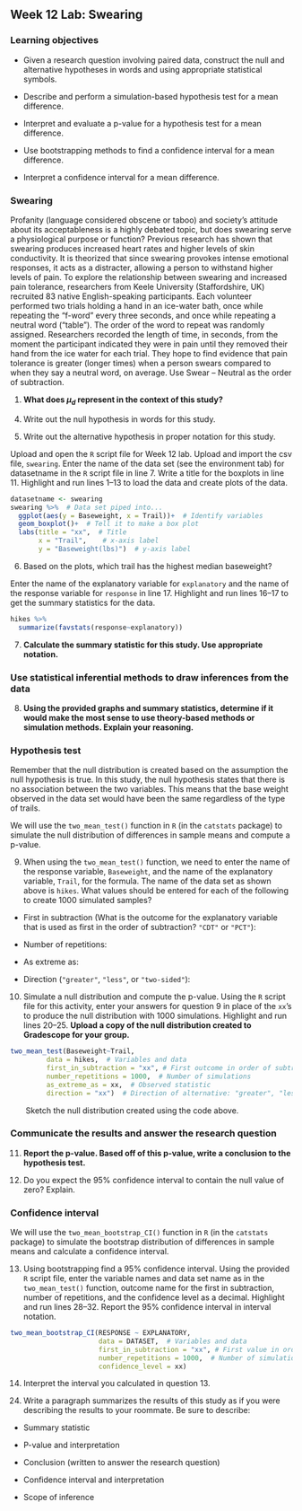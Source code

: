 ## Week 12 Lab:  Swearing

\setstretch{1}


### Learning objectives

* Given a research question involving paired data, construct the null and alternative hypotheses
  in words and using appropriate statistical symbols.

* Describe and perform a simulation-based hypothesis test for a mean difference.

* Interpret and evaluate a p-value for a hypothesis test for a mean difference.

* Use bootstrapping methods to find a confidence interval for a mean difference.

* Interpret a confidence interval for a mean difference.

### Swearing

Profanity (language considered obscene or taboo) and society's attitude about its acceptableness is a highly debated topic, but does swearing serve a physiological purpose or function? Previous research has shown that swearing produces increased heart rates and higher levels of skin conductivity. It is theorized that since swearing provokes intense emotional responses, it acts as a distracter, allowing a person to withstand higher levels of pain. To explore the relationship between swearing and increased pain tolerance, researchers from Keele University (Staffordshire, UK) recruited 83 native English-speaking participants. Each volunteer performed two trials holding a hand in an ice-water bath, once while repeating the “f-word” every three seconds, and once while repeating a neutral word (“table”). The order of the word to repeat was randomly assigned. Researchers recorded the length of time, in seconds, from the moment the participant indicated they were in pain until they removed their hand from the ice water for each trial. They hope to find evidence that pain tolerance is greater (longer times) when a person swears compared to when they say a neutral word, on average. Use Swear – Neutral as the order of subtraction.

1. **What does $\mu_d$ represent in the context of this study?**

\vspace{0.8in}

4.  Write out the null hypothesis in words for this study.  

\vspace{0.8in}

5. Write out the alternative hypothesis in proper notation for this study.

\vspace{0.5in}

Upload and open the `R` script file for Week 12 lab. Upload and import the csv file, `swearing`. Enter the name of the data set (see the environment tab) for datasetname in the `R` script file in line 7. Write a title for the boxplots in line 11. Highlight and run lines 1--13 to load the data and create plots of the data.

```r
datasetname <- swearing 
swearing %>%  # Data set piped into...
  ggplot(aes(y = Baseweight, x = Trail))+  # Identify variables
  geom_boxplot()+  # Tell it to make a box plot
  labs(title = "xx",  # Title
       x = "Trail",    # x-axis label
       y = "Baseweight(lbs)")  # y-axis label
```

6. Based on the plots, which trail has the highest median baseweight?
\vspace{0.2in}

Enter the name of the explanatory variable for `explanatory` and the name of the response variable for `response` in line 17.  Highlight and run lines 16--17 to get the summary statistics for the data.

```r
hikes %>%
  summarize(favstats(response~explanatory))
```
7. **Calculate the summary statistic for this study.  Use appropriate notation.**

\vspace{1in}

### Use statistical inferential methods to draw inferences from the data {-}

8.  **Using the provided graphs and summary statistics, determine if it would make the most sense to use theory-based methods or simulation methods.  Explain your reasoning.**

\vspace{0.8in}

### Hypothesis test {-}

Remember that the null distribution is created based on the assumption the null hypothesis is true.  In this study, the null hypothesis states that there is no association between the two variables.  This means that the base weight observed in the data set would have been the same regardless of the type of trails.

We will use the `two_mean_test()` function in `R` (in the `catstats` package) to simulate the null distribution of differences in sample means and compute a p-value. 

9.  When using the `two_mean_test()` function, we need to enter the name of the response variable, `Baseweight`, and the name of the explanatory variable, `Trail`, for the formula.  The name of the data set as shown above is `hikes`.  What values should be entered for each of the following to create 1000 simulated samples?

\vspace{1mm}
* First in subtraction (What is the outcome for the explanatory variable that is used as first in the order of subtraction? `"CDT"` or `"PCT"`):

\vspace{.2in}
* Number of repetitions:
    
\vspace{.2in}
* As extreme as:
    
\vspace{.2in}
* Direction (`"greater"`, `"less"`, or `"two-sided"`):

\vspace{.2in}

10.  Simulate a null distribution and compute the p-value. Using the `R` script file for this activity, enter your answers for question 9 in place of the `xx`'s to produce the null distribution with 1000 simulations.  Highlight and run lines 20--25.  **Upload a copy of the null distribution created to Gradescope for your group.**

```r
two_mean_test(Baseweight~Trail, 
         data = hikes,  # Variables and data
         first_in_subtraction = "xx", # First outcome in order of subtraction
         number_repetitions = 1000,  # Number of simulations
         as_extreme_as = xx,  # Observed statistic
         direction = "xx")  # Direction of alternative: "greater", "less", or "two-sided"
```

|        Sketch the null distribution created using the code above.
\vspace{1.5in}

### Communicate the results and answer the research question {-}

11.  **Report the p-value. Based off of this p-value, write a conclusion to the hypothesis test.**

\vspace{0.8in}

12. Do you expect the 95\% confidence interval to contain the null value of zero?  Explain.

\vspace{0.8in}

### Confidence interval {-}

We will use the `two_mean_bootstrap_CI()` function in `R` (in the `catstats` package) to simulate the bootstrap distribution of differences in sample means and calculate a confidence interval. 

13. Using bootstrapping find a 95\% confidence interval. Using the provided `R` script file, enter the variable names and data set name as in the `two_mean_test()` function, outcome name for the first in subtraction, number of repetitions, and the confidence level as a decimal.  Highlight and run lines 28--32. Report the 95\% confidence interval in interval notation.
```r
two_mean_bootstrap_CI(RESPONSE ~ EXPLANATORY, 
                      data = DATASET,  # Variables and data
                      first_in_subtraction = "xx", # First value in order of subtraction
                      number_repetitions = 1000,  # Number of simulations
                      confidence_level = xx)
```

\vspace{0.3in}

14. Interpret the interval you calculated in question 13. 

\vspace{0.8in}

24.  Write a paragraph summarizes the results of this study as if you were describing the results to your roommate.  Be sure to describe:

* Summary statistic

* P-value and interpretation

* Conclusion (written to answer the research question)

* Confidence interval and interpretation

* Scope of inference

\vspace{2.6in}

\newpage